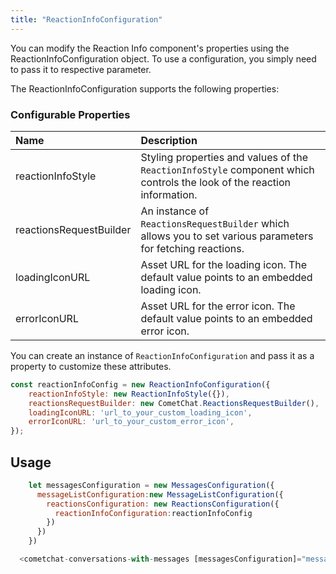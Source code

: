 ```yaml
---
title: "ReactionInfoConfiguration"
---
```


You can modify the Reaction Info component's properties using the ReactionInfoConfiguration object. To use a configuration, you simply need to pass it to respective parameter.

The ReactionInfoConfiguration supports the following properties:

### Configurable Properties

| Name                    | Description                                                                                                             |
| :----------------------- | :----------------------------------------------------------------------------------------------------------------------- |
| reactionInfoStyle       | Styling properties and values of the `ReactionInfoStyle` component which controls the look of the reaction information. |
| reactionsRequestBuilder | An instance of `ReactionsRequestBuilder` which allows you to set various parameters for fetching reactions.             |
| loadingIconURL          | Asset URL for the loading icon. The default value points to an embedded loading icon.                                   |
| errorIconURL            | Asset URL for the error icon. The default value points to an embedded error icon.                                       |

You can create an instance of `ReactionInfoConfiguration` and pass it as a property to customize these attributes.

```javascript
const reactionInfoConfig = new ReactionInfoConfiguration({
    reactionInfoStyle: new ReactionInfoStyle({}),
    reactionsRequestBuilder: new CometChat.ReactionsRequestBuilder(),
    loadingIconURL: 'url_to_your_custom_loading_icon',
    errorIconURL: 'url_to_your_custom_error_icon',
});
```

## Usage

```javascript
    let messagesConfiguration = new MessagesConfiguration({
      messageListConfiguration:new MessageListConfiguration({
        reactionsConfiguration: new ReactionsConfiguration({
          reactionInfoConfiguration:reactionInfoConfig
        })
      })
    })
```

```javascript
  <cometchat-conversations-with-messages [messagesConfiguration]="messagesConfiguration"  ></cometchat-conversations-with-messages>
```
